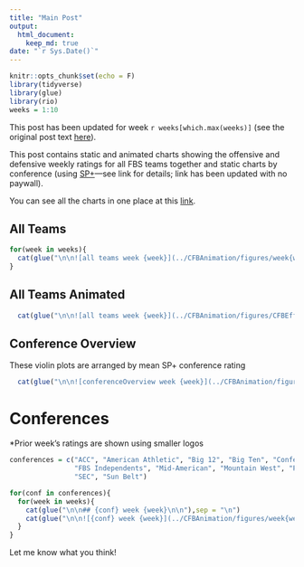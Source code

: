 ```yaml
---
title: "Main Post"
output: 
  html_document:
    keep_md: true
date: "`r Sys.Date()`"
---
```


```r
knitr::opts_chunk$set(echo = F)
library(tidyverse)
library(glue)
library(rio)
weeks = 1:10
```

This post has been updated for week `r weeks[which.max(weeks)]` (see the original post text [here](https://bischrob.github.io/CFBAnimation/WeeklyPost-week1)).

This post contains static and animated charts showing the offensive and defensive weekly ratings for all FBS teams together and static charts by conference (using [SP+](https://www.sbnation.com/college-football/2017/10/13/16457830/college-football-advanced-stats-analytics-rankings)---see link for details; link has been updated with no paywall).

You can see all the charts in one place at this [link](../CFBAnimation/MainPost).

## All Teams

```r
for(week in weeks){
  cat(glue("\n\n![all teams week {week}](../CFBAnimation/figures/week{week}sppcfb.png)\n\n"),.sep = "\n")
}
```

## All Teams Animated

```r
  cat(glue("\n\n![all teams week {week}](../CFBAnimation/figures/CFBEfficiency-week{max(weeks)}.gif)\n\n"),.sep = "\n")
```

## Conference Overview

These violin plots are arranged by mean SP+ conference rating

```r
  cat(glue("\n\n![conferenceOverview week {week}](../CFBAnimation/figures/week{week}sppcfbconferences.png)\n\n"),.sep = "\n")
```

# Conferences

*Prior week's ratings are shown using smaller logos

```r
conferences = c("ACC", "American Athletic", "Big 12", "Big Ten", "Conference USA", 
                "FBS Independents", "Mid-American", "Mountain West", "Pac-12", 
                "SEC", "Sun Belt")

for(conf in conferences){
  for(week in weeks){
    cat(glue("\n\n## {conf} week {week}\n\n"),sep = "\n")
    cat(glue("\n\n![{conf} week {week}](../CFBAnimation/figures/week{week}sppcfb-{conf}.png)\n\n"),sep = "\n")
  }
}
```

Let me know what you think!
